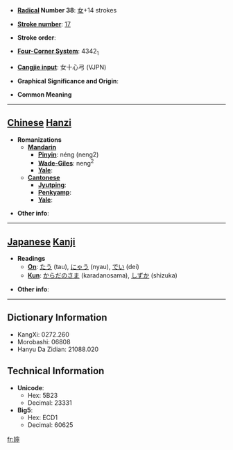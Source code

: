 * '''[[Wiktionary:Chinese radical index| Radical]] Number 38''': [[Wiktionary:Chinese radical index 女|女]]+14 strokes

* '''[[Wiktionary:Chinese total strokes index|Stroke number]]''': [[Wiktionary:Chinese total strokes index 17|17]]

* '''Stroke order''': 

* '''[[Wiktionary:Chinese four corner index|Four-Corner System]]''': 4342<sub>1</sub>

* '''[[Wiktionary:Chinese Cangjie index|Cangjie input]]''': 女十心弓 (VJPN)

* '''Graphical Significance and Origin''': 

* '''Common Meaning'''

----

== [[Chinese]] [[Hanzi]] ==

* '''Romanizations'''
** '''[[Mandarin]]'''
*** '''[[Pinyin]]''': néng (neng2)
*** '''[[Wade-Giles]]''': neng<sup>2</sup>
*** '''[[Yale]]''': 
** '''[[Cantonese]]'''
*** '''[[Jyutping]]''':
*** '''[[Penkyamp]]''': 
*** '''[[Yale]]''': 

* '''Other info''': 

----

== [[Japanese]] [[Kanji]] ==

* '''Readings'''
** '''[[On]]''': [[たう]] (tau), [[にゃう]] (nyau), [[でい]] (dei)
** '''[[Kun]]''': [[からだのさま]] (karadanosama), [[しずか]] (shizuka)

* '''Other info''':  

----

== Dictionary Information ==

* KangXi: 0272.260
* Morobashi: 06808
* Hanyu Da Zidian: 21088.020

== Technical Information ==

* '''Unicode''':
** Hex: 5B23
** Decimal: 23331
* '''Big5''':
** Hex: ECD1
** Decimal: 60625

[[fr:嬣]]